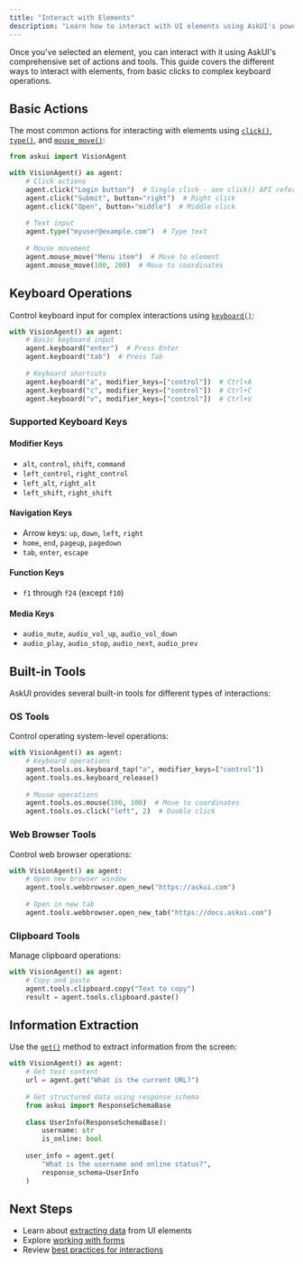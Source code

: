 ```yaml
---
title: "Interact with Elements"
description: "Learn how to interact with UI elements using AskUI's powerful tools and actions"
---
```


Once you've selected an element, you can interact with it using AskUI's comprehensive set of actions and tools. This guide covers the different ways to interact with elements, from basic clicks to complex keyboard operations.

## Basic Actions

The most common actions for interacting with elements using [`click()`](/04-reference/01-agent-frameworks/02-python/02-vision-agent-api/agent#click), [`type()`](/04-reference/01-agent-frameworks/02-python/02-vision-agent-api/agent#type), and [`mouse_move()`](/04-reference/01-agent-frameworks/02-python/02-vision-agent-api/agent#mouse_move):

```python
from askui import VisionAgent

with VisionAgent() as agent:
    # Click actions
    agent.click("Login button")  # Single click - see click() API reference
    agent.click("Submit", button="right")  # Right click
    agent.click("Open", button="middle")  # Middle click
    
    # Text input
    agent.type("myuser@example.com")  # Type text
    
    # Mouse movement
    agent.mouse_move("Menu item")  # Move to element
    agent.mouse_move(100, 200)  # Move to coordinates
```

## Keyboard Operations

Control keyboard input for complex interactions using [`keyboard()`](/04-reference/01-agent-frameworks/02-python/02-vision-agent-api/agent#keyboard):

```python
with VisionAgent() as agent:
    # Basic keyboard input
    agent.keyboard("enter")  # Press Enter
    agent.keyboard("tab")  # Press Tab
    
    # Keyboard shortcuts
    agent.keyboard("a", modifier_keys=["control"])  # Ctrl+A
    agent.keyboard("c", modifier_keys=["control"])  # Ctrl+C
    agent.keyboard("v", modifier_keys=["control"])  # Ctrl+V
```

### Supported Keyboard Keys

#### Modifier Keys

- `alt`, `control`, `shift`, `command`
- `left_control`, `right_control`
- `left_alt`, `right_alt`
- `left_shift`, `right_shift`

#### Navigation Keys

- Arrow keys: `up`, `down`, `left`, `right`
- `home`, `end`, `pageup`, `pagedown`
- `tab`, `enter`, `escape`

#### Function Keys

- `f1` through `f24` (except `f10`)

#### Media Keys

- `audio_mute`, `audio_vol_up`, `audio_vol_down`
- `audio_play`, `audio_stop`, `audio_next`, `audio_prev`

## Built-in Tools

AskUI provides several built-in tools for different types of interactions:

### OS Tools

Control operating system-level operations:

```python
with VisionAgent() as agent:
    # Keyboard operations
    agent.tools.os.keyboard_tap("a", modifier_keys=["control"])
    agent.tools.os.keyboard_release()
    
    # Mouse operations
    agent.tools.os.mouse(100, 100)  # Move to coordinates
    agent.tools.os.click("left", 2)  # Double click
```

### Web Browser Tools

Control web browser operations:

```python
with VisionAgent() as agent:
    # Open new browser window
    agent.tools.webbrowser.open_new("https://askui.com")
    
    # Open in new tab
    agent.tools.webbrowser.open_new_tab("https://docs.askui.com")
```

### Clipboard Tools

Manage clipboard operations:

```python
with VisionAgent() as agent:
    # Copy and paste
    agent.tools.clipboard.copy("Text to copy")
    result = agent.tools.clipboard.paste()
```

## Information Extraction

Use the [`get()`](/04-reference/01-agent-frameworks/02-python/02-vision-agent-api/agent#get) method to extract information from the screen:

```python
with VisionAgent() as agent:
    # Get text content
    url = agent.get("What is the current URL?")
    
    # Get structured data using response schema
    from askui import ResponseSchemaBase
    
    class UserInfo(ResponseSchemaBase):
        username: str
        is_online: bool
    
    user_info = agent.get(
        "What is the username and online status?",
        response_schema=UserInfo
    )
```

## Next Steps

- Learn about [extracting data](/02-how-to-guides/05-build-ai-agents/02-extract-data) from UI elements
- Explore [working with forms](/02-how-to-guides/05-build-ai-agents/04-work-with-forms)
- Review [best practices for interactions](/03-explanation/02-best-practices/03-interactions)
